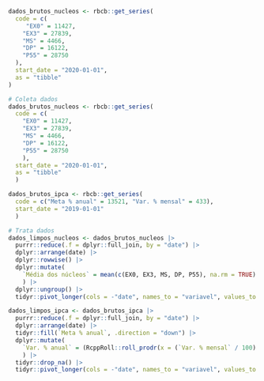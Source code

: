 

```{r echo=FALSE}

dados_brutos_nucleos <- rbcb::get_series(
  code = c(
     "EX0" = 11427,
    "EX3" = 27839,
    "MS" = 4466,
    "DP" = 16122,
    "P55" = 28750
  ),
  start_date = "2020-01-01",
  as = "tibble"
)

```



```{r echo=FALSE}

# Coleta dados
dados_brutos_nucleos <- rbcb::get_series(
  code = c(
    "EX0" = 11427,
    "EX3" = 27839,
    "MS" = 4466,
    "DP" = 16122,
    "P55" = 28750
    ),
  start_date = "2020-01-01",
  as = "tibble"
  )

dados_brutos_ipca <- rbcb::get_series(
  code = c("Meta % anual" = 13521, "Var. % mensal" = 433),
  start_date = "2019-01-01"
  )

# Trata dados
dados_limpos_nucleos <- dados_brutos_nucleos |> 
  purrr::reduce(.f = dplyr::full_join, by = "date") |> 
  dplyr::arrange(date) |> 
  dplyr::rowwise() |> 
  dplyr::mutate(
    `Média dos núcleos` = mean(c(EX0, EX3, MS, DP, P55), na.rm = TRUE)
    ) |> 
  dplyr::ungroup() |> 
  tidyr::pivot_longer(cols = -"date", names_to = "variavel", values_to = "valor")

dados_limpos_ipca <- dados_brutos_ipca |> 
  purrr::reduce(.f = dplyr::full_join, by = "date") |> 
  dplyr::arrange(date) |> 
  tidyr::fill(`Meta % anual`, .direction = "down") |> 
  dplyr::mutate(
    `Var. % anual` = (RcppRoll::roll_prodr(x = (`Var. % mensal` / 100) + 1, n = 12) - 1) * 100
    ) |> 
  tidyr::drop_na() |> 
  tidyr::pivot_longer(cols = -"date", names_to = "variavel", values_to = "valor")



```

```{r}
```


```{r}
```

